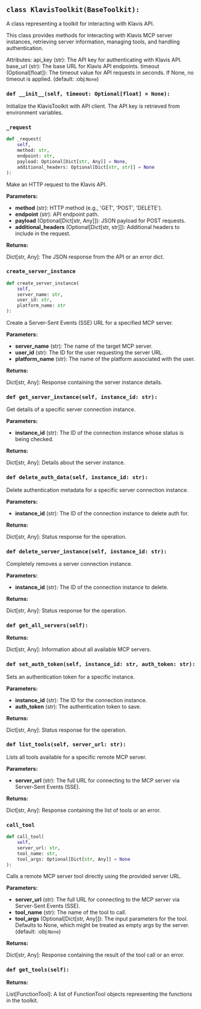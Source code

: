 <a id="camel.toolkits.klavis_toolkit"></a>

<a id="camel.toolkits.klavis_toolkit.KlavisToolkit"></a>

## `class KlavisToolkit(BaseToolkit):`

A class representing a toolkit for interacting with Klavis API.

This class provides methods for interacting with Klavis MCP server
instances, retrieving server information, managing tools, and handling
authentication.

Attributes:
api_key (str): The API key for authenticating with Klavis API.
base_url (str): The base URL for Klavis API endpoints.
timeout (Optional[float]): The timeout value for API requests
in seconds. If None, no timeout is applied.
(default: :obj:`None`)

<a id="camel.toolkits.klavis_toolkit.KlavisToolkit.__init__"></a>

### `def __init__(self, timeout: Optional[float] = None):`

Initialize the KlavisToolkit with API client. The API key is
retrieved from environment variables.

<a id="camel.toolkits.klavis_toolkit.KlavisToolkit._request"></a>

### `_request`

```python
def _request(
    self,
    method: str,
    endpoint: str,
    payload: Optional[Dict[str, Any]] = None,
    additional_headers: Optional[Dict[str, str]] = None
):
```

Make an HTTP request to the Klavis API.

**Parameters:**

- **method** (str): HTTP method (e.g., 'GET', 'POST', 'DELETE').
- **endpoint** (str): API endpoint path.
- **payload** (Optional[Dict[str, Any]]): JSON payload for POST requests.
- **additional_headers** (Optional[Dict[str, str]]): Additional headers to include in the request.

**Returns:**

  Dict[str, Any]: The JSON response from the API or an error
dict.

<a id="camel.toolkits.klavis_toolkit.KlavisToolkit.create_server_instance"></a>

### `create_server_instance`

```python
def create_server_instance(
    self,
    server_name: str,
    user_id: str,
    platform_name: str
):
```

Create a Server-Sent Events (SSE) URL for a specified MCP server.

**Parameters:**

- **server_name** (str): The name of the target MCP server.
- **user_id** (str): The ID for the user requesting the server URL.
- **platform_name** (str): The name of the platform associated with the user.

**Returns:**

  Dict[str, Any]: Response containing the server instance details.

<a id="camel.toolkits.klavis_toolkit.KlavisToolkit.get_server_instance"></a>

### `def get_server_instance(self, instance_id: str):`

Get details of a specific server connection instance.

**Parameters:**

- **instance_id** (str): The ID of the connection instance whose status is being checked.

**Returns:**

  Dict[str, Any]: Details about the server instance.

<a id="camel.toolkits.klavis_toolkit.KlavisToolkit.delete_auth_data"></a>

### `def delete_auth_data(self, instance_id: str):`

Delete authentication metadata for a specific server
connection instance.

**Parameters:**

- **instance_id** (str): The ID of the connection instance to delete auth for.

**Returns:**

  Dict[str, Any]: Status response for the operation.

<a id="camel.toolkits.klavis_toolkit.KlavisToolkit.delete_server_instance"></a>

### `def delete_server_instance(self, instance_id: str):`

Completely removes a server connection instance.

**Parameters:**

- **instance_id** (str): The ID of the connection instance to delete.

**Returns:**

  Dict[str, Any]: Status response for the operation.

<a id="camel.toolkits.klavis_toolkit.KlavisToolkit.get_all_servers"></a>

### `def get_all_servers(self):`

**Returns:**

  Dict[str, Any]: Information about all available MCP servers.

<a id="camel.toolkits.klavis_toolkit.KlavisToolkit.set_auth_token"></a>

### `def set_auth_token(self, instance_id: str, auth_token: str):`

Sets an authentication token for a specific instance.

**Parameters:**

- **instance_id** (str): The ID for the connection instance.
- **auth_token** (str): The authentication token to save.

**Returns:**

  Dict[str, Any]: Status response for the operation.

<a id="camel.toolkits.klavis_toolkit.KlavisToolkit.list_tools"></a>

### `def list_tools(self, server_url: str):`

Lists all tools available for a specific remote MCP server.

**Parameters:**

- **server_url** (str): The full URL for connecting to the MCP server via Server-Sent Events (SSE).

**Returns:**

  Dict[str, Any]: Response containing the list of tools or an error.

<a id="camel.toolkits.klavis_toolkit.KlavisToolkit.call_tool"></a>

### `call_tool`

```python
def call_tool(
    self,
    server_url: str,
    tool_name: str,
    tool_args: Optional[Dict[str, Any]] = None
):
```

Calls a remote MCP server tool directly using the provided server
URL.

**Parameters:**

- **server_url** (str): The full URL for connecting to the MCP server via Server-Sent Events (SSE).
- **tool_name** (str): The name of the tool to call.
- **tool_args** (Optional[Dict[str, Any]]): The input parameters for the tool. Defaults to None, which might be treated as empty args by the server. (default: :obj:`None`)

**Returns:**

  Dict[str, Any]: Response containing the result of the tool call
or an error.

<a id="camel.toolkits.klavis_toolkit.KlavisToolkit.get_tools"></a>

### `def get_tools(self):`

**Returns:**

  List[FunctionTool]: A list of FunctionTool objects representing
the functions in the toolkit.
